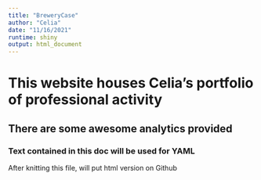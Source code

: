 ```yaml
---
title: "BreweryCase"
author: "Celia"
date: "11/16/2021"
runtime: shiny
output: html_document
---
```

# This website houses Celia's portfolio of professional activity
## There are some awesome analytics provided
### Text contained in this doc will be used for YAML
After knitting this file, will put html version on Github
